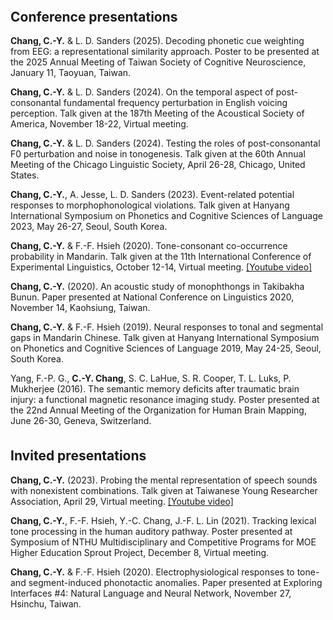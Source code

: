 
<div style="margin-bottom:35px;">
</div>

## Conference presentations  
**Chang, C.-Y.** & L. D. Sanders (2025). Decoding phonetic cue weighting from EEG: a representational similarity approach. Poster to be presented at the 2025 Annual Meeting of Taiwan Society of Cognitive Neuroscience, January 11, Taoyuan, Taiwan.  

**Chang, C.-Y.** & L. D. Sanders (2024). On the temporal aspect of post-consonantal fundamental frequency perturbation in English voicing perception. Talk given at the 187th Meeting of the Acoustical Society of America, November 18-22, Virtual meeting.  

**Chang, C.-Y.** & L. D. Sanders (2024). Testing the roles of post-consonantal F0 perturbation and noise in tonogenesis. Talk given at the 60th Annual Meeting of the Chicago Linguistic Society, April 26-28, Chicago, United States.  

**Chang, C.-Y.**, A. Jesse, L. D. Sanders (2023). Event-related potential responses to morphophonological violations. Talk given at Hanyang International Symposium on Phonetics and Cognitive Sciences of Language 2023, May 26-27, Seoul, South Korea.  

**Chang, C.-Y.** & F.-F. Hsieh (2020). Tone-consonant co-occurrence probability in Mandarin. Talk given at the 11th International Conference of Experimental Linguistics, October 12-14, Virtual meeting. [[Youtube video]](https://youtu.be/b4HUAjVrkzw)   

**Chang, C.-Y.** (2020). An acoustic study of monophthongs in Takibakha Bunun. Paper presented at National Conference on Linguistics 2020, November 14, Kaohsiung, Taiwan.  

**Chang, C.-Y.** & F.-F. Hsieh (2019). Neural responses to tonal and segmental gaps in Mandarin Chinese. Talk given at Hanyang International Symposium on Phonetics and Cognitive Sciences of Language 2019, May 24-25, Seoul, South Korea.  

Yang, F.-P. G., **C.-Y. Chang**, S. C. LaHue, S. R. Cooper, T. L. Luks, P. Mukherjee (2016). The semantic memory deficits after traumatic brain injury: a functional magnetic resonance imaging study. Poster presented at the 22nd Annual Meeting of the Organization for Human
Brain Mapping, June 26-30, Geneva, Switzerland.  

<div style="margin-bottom:35px;">
</div>

## Invited presentations
**Chang, C.-Y.** (2023). Probing the mental representation of speech sounds with nonexistent combinations. Talk given at Taiwanese Young Researcher Association, April 29, Virtual meeting. [[Youtube video]](https://youtu.be/W2O3UshuI4M?si=LgfeFfVBdJzGM1Tu)  

**Chang, C.-Y.**, F.-F. Hsieh, Y.-C. Chang, J.-F. L. Lin (2021). Tracking lexical tone processing in the human auditory pathway. Poster presented at Symposium of NTHU Multidisciplinary and Competitive Programs for MOE Higher Education Sprout Project, December 8, Virtual meeting.   

**Chang, C.-Y.** & F.-F. Hsieh (2020). Electrophysiological responses to tone- and segment-induced phonotactic anomalies. Paper presented at Exploring Interfaces #4: Natural Language and Neural Network, November 27, Hsinchu, Taiwan.  